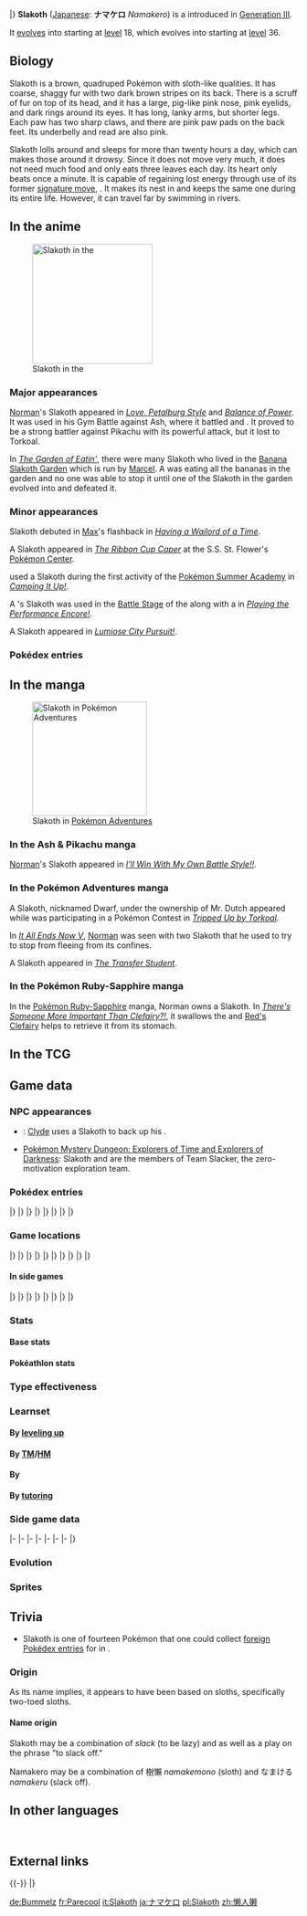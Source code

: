 {{PokémonPrevNext/Head|type=Normal}}
{{PokémonPrevNext/GO|species=Slakoth}}
{{PokémonPrevNext/Pokémon|type=Normal|prevnum=286|prev=Breloom|nextnum=288|next=Vigoroth|roundleft=bl|roundright=br}}
|}
{{Pokémon Infobox
|name=Slakoth
|jname=ナマケロ
|tmname=Namakero
|ndex=287
|hdex=036
|hdex6=037
|u2dex=276
|fbrow=162
|abrow=032
|typebox=1
|type1=Normal
|category=Slacker
|height-ftin=2'07"
|height-m=0.8
|weight-lbs=52.9
|weight-kg=24.0
|abilityn=1
|abilitylayout=1
|ability1=Truant
|egggroupn=1
|egggroup1=Field
|eggcycles=15
|evtotal=1
|evhp=1
|expyield=56
|oldexp=83
|lv100exp=1,250,000
|gendercode=127
|color=Brown
|catchrate=255
|body=08
|pokefordex=slakoth
|generation=3
|friendship=70
}}
'''Slakoth''' ([[List of Japanese Pokémon names|Japanese]]: '''ナマケロ''' ''Namakero'') is a {{type|Normal}} {{OBP|Pokémon|species}} introduced in [[Generation III]].

It [[Evolution|evolves]] into {{p|Vigoroth}} starting at [[level]] 18, which evolves into {{p|Slaking}} starting at [[level]] 36.

==Biology==
Slakoth is a brown, quadruped Pokémon with sloth-like qualities. It has coarse, shaggy fur with two dark brown stripes on its back. There is a scruff of fur on top of its head, and it has a large, pig-like pink nose, pink eyelids, and dark rings around its eyes. It has long, lanky arms, but shorter legs. Each paw has two sharp claws, and there are pink paw pads on the back feet. Its underbelly and read are also pink.

Slakoth lolls around and sleeps for more than twenty hours a day, which can makes those around it drowsy. Since it does not move very much, it does not need much food and only eats three leaves each day. Its heart only beats once a minute. It is capable of regaining lost energy through use of its former [[signature move]], {{m|Slack Off}}. It makes its nest in {{DL|List of Pokémon by habitat|Forest Pokémon|forests,}} and keeps the same one during its entire life. However, it can travel far by swimming in rivers.

==In the anime==
[[File:Marcel Slakoth.png|thumb|210px|left|Slakoth in the {{pkmn|anime}}]]
===Major appearances===
[[Norman]]'s Slakoth appeared in ''[[AG069|Love, Petalburg Style]]'' and ''[[AG070|Balance of Power]]''. It was used in his Gym Battle against Ash, where it battled {{AP|Pikachu}} and {{AP|Torkoal}}. It proved to be a strong battler against Pikachu with its powerful {{m|Blizzard}} attack, but it lost to Torkoal.

In ''[[AG088|The Garden of Eatin']]'', there were many Slakoth who lived in the [[Banana Slakoth Garden]] which is run by [[Marcel]]. A {{DL|Marcel|Snorlax}} was eating all the bananas in the garden and no one was able to stop it until one of the Slakoth in the garden evolved into {{p|Vigoroth}} and defeated it.

===Minor appearances===
Slakoth debuted in [[Max]]'s flashback in ''[[AG034|Having a Wailord of a Time]]''.

A Slakoth appeared in ''[[AG119|The Ribbon Cup Caper]]'' at the S.S. St. Flower's [[Pokémon Center]].

{{OBP|Mitchell|DP088}} used a Slakoth during the first activity of the [[Pokémon Summer Academy]] in ''[[DP088|Camping It Up!]]''.

A {{pkmn|Coordinator}}'s Slakoth was used in the [[Contest Battle|Battle Stage]] of the {{to|Daybreak}} {{pkmn|Contest}} along with a {{p|Shroomish}} in ''[[DP162|Playing the Performance Encore!]]''.

A Slakoth appeared in ''[[XY002|Lumiose City Pursuit!]]''.

===Pokédex entries===
{{Animedexheader|Hoenn}}
{{Animedexbody|AG069|Slakoth|May's Pokédex|Slakoth, the Slacker Pokémon. Slakoth is generally found sleeping and very few ever witness it in motion.}}
{{Animedexfooter/Pokémon|''Advanced Generation''|Hoenn}}

==In the manga==
[[File:Dwarf Amnesia.png|thumb|200px|Slakoth in [[Pokémon Adventures]]]]
===In the Ash & Pikachu manga===
[[Norman]]'s Slakoth appeared in ''[[SP25|I'll Win With My Own Battle Style!!]]''.

===In the Pokémon Adventures manga===
A Slakoth, nicknamed Dwarf, under the ownership of Mr. Dutch appeared while {{adv|Ruby}} was participating in a Pokémon Contest in ''[[PS200|Tripped Up by Torkoal]]''.

In ''[[PS264|It All Ends Now V]]'', [[Norman]] was seen with two Slakoth that he used to try to stop {{adv|Rayquaza}} from fleeing from its confines.

A Slakoth appeared in ''[[PS525|The Transfer Student]]''.

===In the Pokémon Ruby-Sapphire manga===
In the [[Pokémon Ruby-Sapphire]] manga, Norman owns a Slakoth. In ''[[PMRS04|There's Someone More Important Than Clefairy?!]]'', it swallows the {{badge|Balance}} and [[Red's Clefairy]] helps to retrieve it from its stomach.

==In the TCG==
{{main|Slakoth (TCG)}}

==Game data==
===NPC appearances===
* {{ga|Pokémon Ranger}}: [[Go-Rock Quads|Clyde]] uses a Slakoth to back up his {{p|Slaking}}.
* [[Pokémon Mystery Dungeon: Explorers of Time and Explorers of Darkness]]: Slakoth and {{p|Slowpoke}} are the members of Team Slacker, the zero-motivation exploration team.

===Pokédex entries===
{{Dex/Header|type=Normal}}
{{Dex/NA|gen=III}}
{{Dex/Gen|gen=III}}
{{Dex/Entry1|v=Ruby|t=FFF|entry=Slakoth lolls around for over twenty hours every day. Because it moves so little, it does not need much food. This Pokémon's sole daily meal consists of just three leaves.}}
{{Dex/Entry1|v=Sapphire|t=FFF|entry=Slakoth's heart beats just once a minute. Whatever happens, it is content to loaf around motionless. It is rare to see this Pokémon in motion.}}
{{Dex/Entry1|v=Emerald|t=FFF|entry=It sleeps virtually all day and night long. It doesn't change its nest its entire life, but it sometimes travels great distances by swimming in rivers.}}
{{Dex/Entry2|v=FireRed|v2=LeafGreen|entry=It sleeps for 20 hours every day. Making drowsy those that see it is one of its abilities.}}
|}
|}
{{Dex/Gen|gen=IV}}
{{Dex/Entry3|v=Diamond|v2=Pearl|v3=Platinum|entry=It spends nearly all its time in a day sprawled out. Just seeing it makes one drowsy.}}
{{Dex/Entry2|v=HeartGold|v2=SoulSilver|entry=The way Slakoth lolls around makes anyone who watches it feel like doing the same.}}
|}
|}
{{Dex/Gen|gen=V}}
{{Dex/Entry2|v=Black|v2=White|t=FFF|entry=It spends nearly all its time in a day sprawled out. Just seeing it makes one drowsy.}}
{{Dex/Entry2|v=Black 2|v2=White 2|t=FFF|entry=If it eats just three leaves in a day, it is satisfied. Other than that, it sleeps for 20 hours a day.}}
|}
|}
{{Dex/Gen|gen=VI}}
{{Dex/Entry1|v=X|t=FFF|entry=The way Slakoth lolls around makes anyone who watches it feel like doing the same.}}
{{Dex/Entry1|v=Y|entry=If it eats just three leaves in a day, it is satisfied. Other than that, it sleeps for 20 hours a day.}}
{{Dex/Entry1|t=FFF|v=Omega Ruby|entry=Slakoth lolls around for over 20 hours every day. Because it moves so little, it does not need much food. This Pokémon’s sole daily meal consists of just three leaves.}}
{{Dex/Entry1|t=FFF|v=Alpha Sapphire|entry=Slakoth’s heart beats just once a minute. Whatever happens, it is content to loaf around motionless. It is rare to see this Pokémon in motion.
}}
|}
|}
{{Dex/Footer}}

===Game locations===
{{Availability/Header|type=Normal}}
{{Availability/NA|gen=III}}
{{Availability/Gen|gen=III}}
{{Availability/Entry2|v=Ruby|v2=Sapphire|t=FFF|t2=FFF|area=[[Petalburg Woods]]}}
{{Availability/Entry1|v=Emerald|t=FFF|area=[[Petalburg Woods]]}}
{{Availability/Entry2/None|v=FireRed|v2=LeafGreen}}
{{Availability/Entry1/None|v=Colosseum}}
{{Availability/Entry1/None|v=XD|link=Pokémon XD: Gale of Darkness}}
|}
|}
{{Availability/Gen|gen=IV}}
{{Availability/Entry2|v=Diamond|v2=Pearl|area=[[Eterna Forest]] ([[Pokémon outbreak|Swarm]])}}
{{Availability/Entry1|v=Platinum|area=[[Eterna Forest]] ([[Pokémon outbreak|Swarm]])}}
{{Availability/Entry2|v=HeartGold|v2=SoulSilver|area={{rt|25|Kanto}} ([[Headbutt tree]]s{{tt|*|Cluster of 4 trees huddled together in the north-west corner of Route 25.}})}}
{{Availability/Entry1|v=Pal Park|color={{locationcolor/light|forest}}|link=Pal Park|area={{DL|List of Pokémon by Pal Park location|Forest}}}}
|}
|}
{{Availability/Gen|gen=V}}
{{Availability/Entry1/None|v=Black}}
{{Availability/Entry1|v=White|area=[[White Forest]]}}
{{Availability/Entry2|v=Black 2|v2=White 2|t=FFF|area={{pkmn|breeding|Breed}} {{p|Vigoroth}} or {{p|Slaking}}}}
{{Availability/Entry1|v=Dream World|color={{dream color}}|area={{dwa|Dream Park}}}}
|}
|}
{{Availability/Gen|gen=VI}}
{{Availability/Entry2/None|v=X|v2=Y}}
{{Availability/Entry2|v=Omega Ruby|v2=Alpha Sapphire|t=FFF|t2=FFF|area=[[Petalburg Woods]]}}
|}
|}
{{Availability/Gen|gen=VII}}
{{Availability/Entry2|v=Sun|v2=Moon|area={{pkmn|breeding|Breed}} {{p|Vigoroth}} or {{p|Slaking}}}}
{{Availability/Entry2/None|v=Ultra Sun|v2=Ultra Moon}}
|}
|}
{{Availability/Footer}}

====In side games====
{{Availability/Header|type=Normal}}
{{Availability/NA|gen=III}}
{{Availability/Gen|gen=III}}
{{Availability/Entry1|v=Pinball: R&S|link=Pokémon Pinball: Ruby & Sapphire|color={{ruby color}}|t=FFF|area=Forest ([[Ruby Field|Both]] [[Sapphire Field|Fields]])}}
{{Availability/Entry1|v=Trozei!|color={{yellow color}}|area=[[Huge Storage 3]], Endless Level 50, Forever Level 9, [[Mr. Who's Den]]}}
{{Availability/Entry2|v=MD Red|v2=MD Blue|link=Pokémon Mystery Dungeon: Red Rescue Team and Blue Rescue Team|area=[[Sinister Woods]] (10F-12F), [[Joyous Tower]] (18F-20F)}}
{{Availability/Entry1|v=Ranger|link=Pokémon Ranger (game)|area=[[Olive Jungle]]}}
|}
|}
{{Availability/Gen|gen=IV}}
{{Availability/Entry2|v=MD Time|v2=MD Darkness|link=Pokémon Mystery Dungeon: Explorers of Time and Explorers of Darkness|area=[[Crevice Cave]] (B1-B10, Lower Crevice Cave B1-B4), [[Mt. Avalanche]] (B1-B19)}}
{{Availability/Entry1|v=MD Sky|link=Pokémon Mystery Dungeon: Explorers of Sky|area=[[Crevice Cave]] (B1-B10, Lower Crevice Cave B1-B4), [[Mt. Avalanche]] (B1-B19)}}
{{Availability/Entry1|v=Ranger: SoA|link=Pokémon Ranger: Shadows of Almia|color={{SoA color}}|area=[[Ranger School]]}}
|}
|}
{{Availability/Gen|gen=V}}
{{Availability/Entry1|1|v=Rumble Blast|color={{fire color}}|area=Canyon: [[Rugged Flats]]}}
{{Availability/Entry1|1|v=Rumble U|color={{fire color}}|area=[[Magical Lake#Dual Launchers|Magical Lake: Dual Launchers]]}}
|}
|}
{{Availability/Gen|gen=VI}}
{{Availability/Entry1|1|v=Battle Trozei|color={{defense color}}|area=[[Safari Jungle#Monday Stage 1|Safari Jungle: Stage 1]]{{dotw|Mo}}}}
{{Availability/Entry1|1|v=Shuffle|color={{beauty color}}|area=[[Blau Salon|Blau Salon: Stage 432]]}}
{{Availability/Entry1|1|v=Rumble World|color={{fire color}}|area=[[Legend Terrain#Bastion of Beginnings|Legend Terrain: Bastion of Beginnings]] (Entrance, Center, Back)}}
{{Availability/Entry1|1|v=Picross|color={{skill color light}}|area=[[Pokémon Picross Stages#Area 10|Area 10: Stage 06]]}}
|}
|}
{{Availability/Footer}}

===Stats===
====Base stats====
{{BaseStats
|type=Normal
|HP=60
|Attack=60
|Defense=60
|SpAtk=35
|SpDef=35
|Speed=30}}

====Pokéathlon stats====
{{Pokéthlon
|type=Normal
|Speed=1
|SpeedMax=2
|Power=1
|PowerMax=2
|Technique=1
|TechniqueMax=2
|Stamina=4
|StaminaMax=5
|Jump=2
|JumpMax=2
}}

===Type effectiveness===
{{TypeEffectiveness
|type1=Normal
|Normal=100
|Fighting=200
|Flying=100
|Poison=100
|Ground=100
|Rock=100
|Bug=100
|Ghost=0
|Steel=100
|Fire=100
|Water=100
|Grass=100
|Electric=100
|Psychic=100
|Ice=100
|Dragon=100
|Dark=100
|Fairy=100
|notes=yes
|normal=yes
|newghost=1}}

===Learnset===
====By [[Level|leveling up]]====
{{learnlist/levelh/7|Slakoth|Normal|Normal|3}}
{{learnlist/level7|1|Scratch|Normal|Physical|40|100|35||'''}}
{{learnlist/level7|1|Yawn|Normal|Status|&mdash;|&mdash;|10}}
{{learnlist/level7|6|Encore|Normal|Status|&mdash;|100|5}}
{{learnlist/level7|9|Slack Off|Normal|Status|&mdash;|&mdash;|10}}
{{learnlist/level7|14|Feint Attack|Dark|Physical|60|&mdash;|20}}
{{learnlist/level7|17|Amnesia|Psychic|Status|&mdash;|&mdash;|20}}
{{learnlist/level7|22|Covet|Normal|Physical|60|100|25||'''}}
{{learnlist/level7|25|Chip Away|Normal|Physical|70|100|20||'''}}
{{learnlist/level7|30|Counter|Fighting|Physical|&mdash;|100|20}}
{{learnlist/level7|33|Flail|Normal|Physical|&mdash;|100|15||'''}}
{{learnlist/level7|38|Play Rough|Fairy|Physical|90|90|10}}
{{learnlist/levelf/7|Slakoth|Normal|Normal|3}}

====By [[TM]]/[[HM]]====
{{learnlist/tmh/7|Slakoth|Normal|Normal|3}}
{{learnlist/tm7|TM01|Work Up|Normal|Status|&mdash;|&mdash;|30}}
{{learnlist/tm7|TM06|Toxic|Poison|Status|&mdash;|90|10}}
{{learnlist/tm7|TM08|Bulk Up|Fighting|Status|&mdash;|&mdash;|20}}
{{learnlist/tm7|TM10|Hidden Power|Normal|Special|60|100|15}}
{{learnlist/tm7|TM11|Sunny Day|Fire|Status|&mdash;|&mdash;|5}}
{{learnlist/tm7|TM13|Ice Beam|Ice|Special|90|100|10}}
{{learnlist/tm7|TM14|Blizzard|Ice|Special|110|70|5}}
{{learnlist/tm7|TM17|Protect|Normal|Status|&mdash;|&mdash;|10}}
{{learnlist/tm7|TM18|Rain Dance|Water|Status|&mdash;|&mdash;|5}}
{{learnlist/tm7|TM21|Frustration|Normal|Physical|&mdash;|100|20||'''}}
{{learnlist/tm7|TM22|Solar Beam|Grass|Special|120|100|10}}
{{learnlist/tm7|TM24|Thunderbolt|Electric|Special|90|100|15}}
{{learnlist/tm7|TM25|Thunder|Electric|Special|110|70|10}}
{{learnlist/tm7|TM27|Return|Normal|Physical|&mdash;|100|20||'''}}
{{learnlist/tm7|TM30|Shadow Ball|Ghost|Special|80|100|15}}
{{learnlist/tm7|TM31|Brick Break|Fighting|Physical|75|100|15}}
{{learnlist/tm7|TM32|Double Team|Normal|Status|&mdash;|&mdash;|15}}
{{learnlist/tm7|TM35|Flamethrower|Fire|Special|90|100|15}}
{{learnlist/tm7|TM38|Fire Blast|Fire|Special|110|85|5}}
{{learnlist/tm7|TM39|Rock Tomb|Rock|Physical|60|95|15}}
{{learnlist/tm7|TM40|Aerial Ace|Flying|Physical|60|&mdash;|20}}
{{learnlist/tm7|TM42|Facade|Normal|Physical|70|100|20||'''}}
{{learnlist/tm7|TM44|Rest|Psychic|Status|&mdash;|&mdash;|10}}
{{learnlist/tm7|TM45|Attract|Normal|Status|&mdash;|100|15}}
{{learnlist/tm7|TM48|Round|Normal|Special|60|100|15||'''}}
{{learnlist/tm7|TM56|Fling|Dark|Physical|&mdash;|100|10}}
{{learnlist/tm7|TM65|Shadow Claw|Ghost|Physical|70|100|15}}
{{learnlist/tm7|TM80|Rock Slide|Rock|Physical|75|90|10}}
{{learnlist/tm7|TM87|Swagger|Normal|Status|&mdash;|85|15}}
{{learnlist/tm7|TM88|Sleep Talk|Normal|Status|&mdash;|&mdash;|10}}
{{learnlist/tm7|TM90|Substitute|Normal|Status|&mdash;|&mdash;|10}}
{{learnlist/tm7|TM100|Confide|Normal|Status|&mdash;|&mdash;|20}}
{{learnlist/tmf/7|Slakoth|Normal|Normal|3}}

====By {{pkmn|breeding}}====
{{learnlist/breedh/7|Slakoth|Normal|Normal|3}}
{{learnlist/breed7|{{MSP|427|Buneary}}{{MSP|428|Lopunny}}{{MSP|504|Patrat}}{{MSP|505|Watchog}}{{MSP|572|Minccino}}{{MSP|765|Oranguru}}|After You|Normal|Status|&mdash;|&mdash;|15}}
{{learnlist/breed7|{{MSP|206|Dunsparce}}{{MSP|324|Torkoal}}{{MSP|363|Spheal}}{{MSP|364|Sealeo}}{{MSP|365|Walrein}}{{MSP|432|Purugly}}<br>{{MSP|650|Chespin}}{{MSP|651|Quilladin}}{{MSP|652|Chesnaught}}{{MSP|674|Pancham}}{{MSP|675|Pangoro}}|Body Slam|Normal|Physical|85|100|15||'''}}
{{learnlist/breed7|{{MSP|028|Sandslash}}{{MSP|335|Zangoose}}|Crush Claw|Normal|Physical|75|95|10||'''}}
{{learnlist/breed7|{{MSP|322|Numel}}{{MSP|323|Camerupt}}{{MSP|324|Torkoal}}{{MSP|399|Bidoof}}{{MSP|400|Bibarel}}|Curse|Ghost|Status|&mdash;|&mdash;|10}}
{{learnlist/breed7|{{MSP|112|Rhydon}}{{MSP|217|Ursaring}}{{MSP|289|Slaking}}{{MSP|464|Rhyperior}}{{MSP|500|Emboar}}{{MSP|555|Darmanitan}}<br>{{MSP|652|Chesnaught}}{{MSP|660|Diggersby}}{{MSP|675|Pangoro}}{{MSP|759|Stufful}}{{MSP|760|Bewear}}|Hammer Arm|Fighting|Physical|100|90|10}}
{{learnlist/breed7|{{MSP|051|Dugtrio}}{{MSP|051A|Dugtrio}}{{MSP|052|Meowth}}{{MSP|052A|Meowth}}{{MSP|053|Persian}}{{MSP|053A|Persian}}<br>{{MSP|083|Farfetch'd}}{{MSP|336|Seviper}}{{MSP|359|Absol}}{{MSP|434|Stunky}}{{MSP|435|Skuntank}}{{MSP|461|Weavile}}<br>{{MSP|509|Purrloin}}{{MSP|510|Liepard}}{{MSP|571|Zoroark}}|Night Slash|Dark|Physical|70|100|15}}
{{learnlist/breed7|{{MSP|019|Rattata}}{{MSP|019A|Rattata}}{{MSP|020|Raticate}}{{MSP|020A|Raticate}}{{MSP|056|Mankey}}{{MSP|057|Primeape}}<br>{{MSP|128|Tauros}}{{MSP|197|Umbreon}}{{MSP|206|Dunsparce}}{{MSP|335|Zangoose}}{{MSP|359|Absol}}{{MSP|418|Buizel}}<br>{{MSP|419|Floatzel}}{{MSP|509|Purrloin}}{{MSP|510|Liepard}}{{MSP|522|Blitzle}}{{MSP|523|Zebstrika}}{{MSP|570|Zorua}}<br>{{MSP|571|Zoroark}}{{MSP|587|Emolga}}{{MSP|626|Bouffalant}}{{MSP|734|Yungoos}}{{MSP|735|Gumshoos}}|Pursuit|Dark|Physical|40|100|20}}
{{learnlist/breed7|{{MSP|027|Sandshrew}}{{MSP|027A|Sandshrew}}{{MSP|028|Sandslash}}{{MSP|028A|Sandslash}}{{MSP|050|Diglett}}{{MSP|051|Dugtrio}}<br>{{MSP|052|Meowth}}{{MSP|052A|Meowth}}{{MSP|053|Persian}}{{MSP|053A|Persian}}{{MSP|083|Farfetch'd}}{{MSP|215|Sneasel}}<br>{{MSP|216|Teddiursa}}{{MSP|217|Ursaring}}{{MSP|255|Torchic}}{{MSP|256|Combusken}}{{MSP|257|Blaziken}}{{MSP|264|Linoone}}<br>{{MSP|288|Vigoroth}}{{MSP|335|Zangoose}}{{MSP|352|Kecleon}}{{MSP|359|Absol}}{{MSP|431|Glameow}}{{MSP|432|Purugly}}<br>{{MSP|434|Stunky}}{{MSP|435|Skuntank}}{{MSP|503|Samurott}}{{MSP|509|Purrloin}}{{MSP|510|Liepard}}{{MSP|529|Drilbur}}<br>{{MSP|530|Excadrill}}{{MSP|613|Cubchoo}}{{MSP|614|Beartic}}{{MSP|631|Heatmor}}{{MSP|674|Pancham}}{{MSP|675|Pangoro}}|Slash|Normal|Physical|70|100|20||'''}}
{{learnlist/breed7|{{MSP|293|Whismur}}{{MSP|294|Loudred}}{{MSP|295|Exploud}}|Sleep Talk|Normal|Status|&mdash;|&mdash;|10}}
{{learnlist/breed7|{{MSP|216|Teddiursa}}{{MSP|217|Ursaring}}{{MSP|325|Spoink}}{{MSP|326|Grumpig}}{{MSP|363|Spheal}}{{MSP|364|Sealeo}}<br>{{MSP|365|Walrein}}{{MSP|702|Dedenne}}|Snore|Normal|Special|50|100|15||'''}}
{{learnlist/breed7|{{MSP|190|Aipom}}{{MSP|424|Ambipom}}{{MSP|572|Minccino}}{{MSP|573|Cinccino}}|Tickle|Normal|Status|&mdash;|100|20}}
{{learnlist/breedf/7|Slakoth|Normal|Normal|3}}

====By [[Move Tutor|tutoring]]====
{{learnlist/tutorh/7|Slakoth|Normal|Normal|3}}
{{learnlist/tutor7|After You|Normal|Status|—|—|15|||no|yes}}
{{learnlist/tutor7|Covet|Normal|Physical|60|100|25||'''|no|yes}}
{{learnlist/tutor7|Fire Punch|Fire|Physical|75|100|15|||no|yes}}
{{learnlist/tutor7|Focus Punch|Fighting|Physical|150|100|20|||no|yes}}
{{learnlist/tutor7|Gunk Shot|Poison|Physical|120|80|5|||no|yes}}
{{learnlist/tutor7|Ice Punch|Ice|Physical|75|100|15|||no|yes}}
{{learnlist/tutor7|Icy Wind|Ice|Special|55|95|15|||no|yes}}
{{learnlist/tutor7|Shock Wave|Electric|Special|60|—|20|||no|yes}}
{{learnlist/tutor7|Snore|Normal|Special|50|100|15||'''|no|yes}}
{{learnlist/tutor7|Thunder Punch|Electric|Physical|75|100|15|||no|yes}}
{{learnlist/tutor7|Water Pulse|Water|Special|60|100|20|||no|yes}}
{{learnlist/tutorf/7|Slakoth|Normal|Normal|3}}

===Side game data===
{{Spindata/Head|type=Normal}}
{{Spindata/PinballRS|col=3|type=Normal|ndex=287|acquisition=Catch}}
{{Spindata/Trozei|col=3|type=Normal|ndex=287|rarity=Common}}
|-
{{Spindata/MDRB|col=6|type=Normal|ndex=287
|body=1
|rate=11.3
|area=Energetic Forest
|P1=Duhhhh... I'm not just loafing... Duhhh...
|P2=Huhhh? My HP is down by half?
|P3=Duhhh... I'm tired... I can't move anymore...
|PL=Did I level up? But I'm still... Duhhh...
}}
|-
{{Spindata/MDTDS|col=6|type=Normal|ndex=287
|body=1
|rate=8.2
|IQ=C
}}
|-
{{Spindata/Ranger|col=6|type=Normal
|group=Normal
|fieldpower=1
|field=Cut
|loop=6
|MinEXP=30
|MaxEXP=40
|browser=Like the name suggests, Slakoth is slow. However, its claws can't be overlooked.
}}
|-
{{Spindata/Ranger SoA|col=6|type=Normal
|group=Normal
|assist=Normal
|field=Cut
|fieldpower=1
|browser=It hardly ever does anything. It may try a cutting slash on occasion.
}}
|-
{{Spindata/RumbleBlast|col=6|type=Normal
|att=1
|def=2
|speed=3
}}
|-
{{Spindata/Battle Trozei|col=3|type=Normal|ndex=287
|power=1
}}
{{Spindata/Shuffle|col=3|type=Normal|ndex=287|num=595
|min=40
|max=90
|raisemaxlevel=5
|skill=Mind Zap
|skilldesc=Delays your opponent's disruptions.
}}
|-
{{Spindata/GO|col=6|type=Normal|ndex=287
|hatch=10 km
|buddy=5
|evocandy=25
|stamina=120
|attack=104
|defense=104
|fast={{m|Yawn}}
|special={{m|Body Slam}}, {{m|Night Slash}}, {{m|Brick Break}}
}}
|}

===Evolution===
{{Evobox-3
|type1=Normal
|pictype=art
|no1=287
|name1=Slakoth
|type1-1=Normal
|evo1={{bag|Rare Candy}}<br>{{color2|000|Level|Level 18}}
|no2=288
|name2=Vigoroth
|type1-2=Normal
|evo2={{bag|Rare Candy}}<br>{{color2|000|Level|Level 36}}
|no3=289
|name3=Slaking
|type1-3=Normal}}

===Sprites===
{{Spritebox/Header|type=Normal}}
{{Spritebox/NA|gen=III}}
{{Spritebox/3|ndex=287}}
{{Spritebox/4|ndex=287}}
{{Spritebox/5|ndex=287}}
{{Spritebox/6|ndex=287}}
{{Spritebox/7|ndex=287}}
{{Spritebox/Footer|287|Slakoth}}

==Trivia==
* Slakoth is one of fourteen Pokémon that one could collect [[foreign Pokédex entries]] for in {{game|Diamond and Pearl|s}}.

===Origin===
As its name implies, it appears to have been based on sloths, specifically two-toed sloths.

====Name origin====
Slakoth may be a combination of ''slack'' (to be lazy) and ''{{wp|sloth}}'' as well as a play on the phrase "to slack off."

Namakero may be a combination of 樹懶 ''namakemono'' (sloth) and なまける ''namakeru'' (slack off).

==In other languages==
{{Other languages|type=Normal|type2=Normal
|ja=ナマケロ ''Namakero''|jameaning=From {{tt|樹懶 ''namakemono''|sloth}}
|fr=Parecool|frmeaning=From {{tt|''paresseux''|sloth}} and ''cool''
|es=Slakoth|esmeaning=Same as English name
|de=Bummelz|demeaning=From {{tt|''bummeln''|to slack}} and {{tt|''Faulpelz''|sloth bear}}
|it=Slakoth|itmeaning=Same as English name
|ko=게을로 ''Geulro''|komeaning=From {{tt|게으르다 ''ge'eureuda''|to be lazy}}, {{tt|게을리 ''ge'eulli''|lazily, idly}}
|zh_cmn=懶人翁 / 懒人翁 ''Lǎnrénwēng'' |zh_cmnmeaning=From {{tt|樹懶 ''shùlǎn''|sloth}}, {{tt|懶人 ''lǎnrén''|lazy man}}, and {{tt|懶翁 ''lǎnwēng''|slacker}}
|ru=Слакот ''Slakot''|rumeaning=Transcription of English name
}}
<br clear="left">

==External links==

{{-}}
{{PokémonPrevNext/Head|type=Normal}}
{{PokémonPrevNext/Pokémon|type=Normal|prevnum=286|prev=Breloom|nextnum=288|next=Vigoroth}}
|}
{{Project Pokédex notice}}

[[de:Bummelz]]
[[fr:Parecool]]
[[it:Slakoth]]
[[ja:ナマケロ]]
[[pl:Slakoth]]
[[zh:懒人獭]]